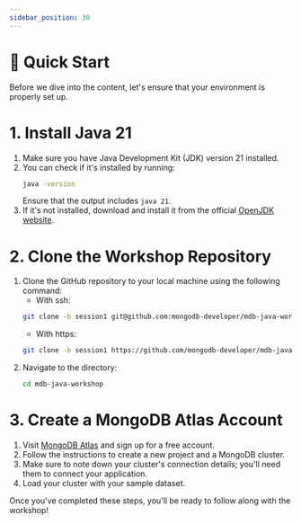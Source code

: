 ```yaml
---
sidebar_position: 30
---
```

# 🏁 Quick Start 
Before we dive into the content, let's ensure that your environment is properly set up.

# 1. Install Java 21

1. Make sure you have Java Development Kit (JDK) version 21 installed.
2. You can check if it's installed by running:
   ```bash
   java -version
   ```
    Ensure that the output includes `java 21`.
3. If it's not installed, download and install it from the official [OpenJDK website](https://openjdk.org/projects/jdk/21/).

# 2. Clone the Workshop Repository
1. Clone the GitHub repository to your local machine using the following command:
   - With ssh:
   ```bash
   git clone -b session1 git@github.com:mongodb-developer/mdb-java-workshop.git mdb-java-workshop
   ```
   - With https:
    ```bash
    git clone -b session1 https://github.com/mongodb-developer/mdb-java-workshop.git mdb-java-workshop
    ```
2. Navigate to the directory:
    ```bash
    cd mdb-java-workshop
    ```
# 3. Create a MongoDB Atlas Account
1. Visit [MongoDB Atlas](https://account.mongodb.com/account/register?utm_campaign=devrel&utm_source=workshop&utm_term=devrel.springio.workshop.java) and sign up for a free account.
2. Follow the instructions to create a new project and a MongoDB cluster.
3. Make sure to note down your cluster's connection details; you'll need them to connect your application.
4. Load your cluster with your sample dataset.  

Once you've completed these steps, you'll be ready to follow along with the workshop!
